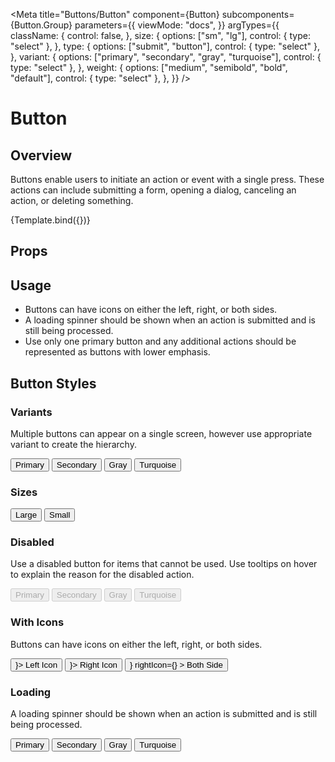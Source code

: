 

<Meta
  title="Buttons/Button"
  component={Button}
  subcomponents={Button.Group}
  parameters={{
    viewMode: "docs",
  }}
  argTypes={{
    className: {
      control: false,
    },
    size: {
      options: ["sm", "lg"],
      control: { type: "select" },
    },
    type: {
      options: ["submit", "button"],
      control: { type: "select" },
    },
    variant: {
      options: ["primary", "secondary", "gray", "turquoise"],
      control: { type: "select" },
    },
    weight: {
      options: ["medium", "semibold", "bold", "default"],
      control: { type: "select" },
    },
  }}
/>


# Button

## Overview

Buttons enable users to initiate an action or event with a single press. These actions can include submitting a form, opening a dialog, canceling an action, or deleting something.

<Canvas withSource="open">
  <Story
    name="Overview"
    args={{
      variant: "primary",
      children: "Primary Button",
    }}
  >
    {Template.bind({})}
  </Story>
</Canvas>

## Props

<ArgsTable story="Overview" />

## Usage

- Buttons can have icons on either the left, right, or both sides.
- A loading spinner should be shown when an action is submitted and is still being processed.
- Use only one primary button and any additional actions should be represented as buttons with lower emphasis.

## Button Styles

### Variants

Multiple buttons can appear on a single screen, however use appropriate variant to create the hierarchy.

<Canvas>
  <Story name="All buttons">
    <Button.Group>
      <Button variant="primary">Primary</Button>
      <Button variant="secondary">Secondary</Button>
      <Button variant="gray">Gray</Button>
      <Button variant="turquoise">Turquoise</Button>
    </Button.Group>
  </Story>
</Canvas>

### Sizes

<Canvas>
  <Story name="Sizes">
    <Button.Group>
      <Button variant="primary" size="lg">
        Large
      </Button>
      <Button variant="primary" size="sm">
        Small
      </Button>
    </Button.Group>
  </Story>
</Canvas>

### Disabled

Use a disabled button for items that cannot be used. Use tooltips on hover to explain the reason for the disabled action.

<Canvas>
  <Story name="Disabled">
    <Button.Group>
      <Button variant="primary" disabled>
        Primary
      </Button>
      <Button variant="secondary" disabled>
        Secondary
      </Button>
      <Button variant="gray" disabled>
        Gray
      </Button>
      <Button variant="turquoise" disabled>
        Turquoise
      </Button>
    </Button.Group>
  </Story>
</Canvas>

### With Icons

Buttons can have icons on either the left, right, or both sides.

<Canvas>
  <Story name="With Icons">
    <Button.Group>
      <Button variant="primary" leftIcon={<ArrowIcon direction="left" />}>
        Left Icon
      </Button>
      <Button variant="secondary" rightIcon={<ArrowIcon direction="right" />}>
        Right Icon
      </Button>
      <Button
        variant="gray"
        leftIcon={<ArrowIcon direction="left" />}
        rightIcon={<ArrowIcon direction="right" />}
      >
        Both Side
      </Button>
    </Button.Group>
  </Story>
</Canvas>

### Loading

A loading spinner should be shown when an action is submitted and is still being processed.

<Canvas>
  <Story name="Loading">
    <Button.Group>
      <Button variant="primary" loading={true}>
        Primary
      </Button>
      <Button variant="secondary" loading={true}>
        Secondary
      </Button>
      <Button variant="gray" loading={true}>
        Gray
      </Button>
      <Button variant="turquoise" loading={true}>
        Turquoise
      </Button>
    </Button.Group>
  </Story>
</Canvas>
